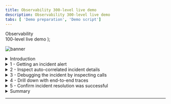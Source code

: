 ```yaml
---
title: Observability 300-level live demo
description: Observability 300-level live demo
tabs: [ 'Demo preparation', 'Demo script']
---
```


  <span>
    Observability <br/> 100-level live demo
  </span>
);

![banner](./images/AIOps_Observability_100_Script_GitHub_banner_8-3-21_short.jpg)

<span id="top"></span>

<details>

<summary>Introduction</summary>
<br/>

| **Details** |   |
| :---         | :--- |
| **Action**             | From sidebar menu, click on **Applications**. Choose **Robot Shop.** Click on the **Dependencies** tab. |
| **Narration**      | In this demo, I’ll show how IBM Instana helps quickly identify, debug, and resolve an incident in a microservices-based application. <br/> <br/> To set the context, our application is called Stan’s Robot Shop, and it uses various technologies such as Java, Python, and MySQL. <br/> <br/> This is a visualization of all the dependencies within the robot shop application. Instana automatically discovered the relationships between the services and correlated them into this dynamic graph. We can see how requests are moving through the application in real-time. Instana is able to do this because it tracks every request that flows through the application. <br/> <br/> We can tell there are some problems with the application because several of the services are highlighted in yellow and red. <br/> <br/> But, you wouldn’t normally be looking at the dashboard when something like this happens, so let me walk you through what it looks like from the SRE/IT operator’s point of view when an incident occurs. |

<div style="width:60%">
<img src="./images/robot_shop_starting_point.png" alt="robot_shop_starting_point"></img>
</div>

<br/>

**[Go to top](#top)**

</details>

<details>

<summary>1 - Getting an incident alert</summary>
<br/>

| **1.1 - Automatically assessing events and alerts** |   |
| :---         | :--- |
| **Action**             | Click on the **Events** icon (triangle) in sidebar menu. |
| **Narration**      | We’ve just gotten an alert from Instana that there has been a sudden increase in erroneous calls on our ‘discount’ service, which is part of the robot shop application. <br/> <br/> Although I don’t have it connected right now, the alert would show up via one of the configurable alert channels, like email, Microsoft Teams, Slack, and many others ([full list](https://www.instana.com/docs/events_alerts/alert-channels)). <br/> <br/> It’s important to note here that you’re not getting alerts for just anything. Behind the scenes, Instana is determining which events and issues are related, and it only sends alerts if a problem is likely to affect end users. <br/> <br/> Let’s go into the details for this incident. |

<div style="width:60%">
<img src="./images/sidebar_menu.png" alt="sidebar_menu"></img>
</div>

<br/>

**[Go to top](#top)**

</details>

<details>

<summary>2 - Inspect auto-correlated incident details</summary>
<br/>

| **2.1 - Gather information from incident detail page** |   |
| :---         | :--- |
| **Action**             | Click on the incident called **Sudden increase in the number of erroneous calls** on the 'discount' service. |
| **Narration**      | Instana recognized that the sudden increase in the number of erroneous calls was something important to alert on, so we did not have to do any configuration or set thresholds in order to get this alert. We get key information right away when we come into this incident detail page. There’s a timeline of the incident, the event that triggered Instana to create the incident, and all of the related events. |

<div style="width:60%">
<img src="./images/event_page.png" alt="event_page"></img>
</div>
<br/>
Incident details screen:
<div style="width:60%">
<img src="./images/incident_details_screen.png" alt="incident_details_screen"></img>
</div>

<br/>

**[Go to top](#top)**

</details>

<details>

<summary>3 - Debugging the incident by inspecting calls</summary>
<br/>

| **3.1 - Understand the incident** |   |
| :---         | :--- |
| **Action**             | Click on the event that says **Sudden increase in the number of erroneous calls**. Then, click **Analyze Calls**. |
| **Narration**      | It looks like the abnormal termination of the MySQL database caused the problem. But we want to confirm this, and Instana makes it very easy to dig deeper into each individual call.|

<div style="width:60%">
<img src="./images/events.png" alt="events"></img>
</div>

<br/>

| **3.2 - Examine details** |   |
| :---         | :--- |
| **Action**             | Click on the endpoint named **CONNECT** and then on the first call (also named **CONNECT**). |
| **Narration**      | All the calls are grouped by endpoint. There is only one endpoint here, but if there were multiple, you’d see a list. Endpoints are automatically discovered and mapped by Instana. <br/> <br/> We can go into the details for each erroneous call to MySQL via this endpoint (CONNECT). |

<div style="width:60%">
<img src="./images/endpoint_connect.png" alt="endpoint_connect"></img>
</div>

<br/>

**[Go to top](#top)**

</details>

<details>

<summary>4 - Drill down with end-to-end traces</summary>
<br/>

| **4.1 - View call via visual dashboard** |   |
| :---         | :--- |
| **Action**             | -- |
| **Narration**      | Clicking on an individual call takes us to a view of the call in context of the end-to-end trace. We can see where the request began and each call that was made along the way. <br/> <br/> Everything is presented in an easy-to-navigate visual dashboard, so we can drill into increasingly detailed information to pinpoint the problem, without using multiple tools or navigating back and forth to lots of dashboards. |

<div style="width:60%">
<img src="./images/call_timeline.png" alt="call_timeline"></img>
</div>

<br/>

| **4.2 - Understand the impact and source of the incident** |   |
| :---         | :--- |
| **Action**             | Click on the span called **CONNECT** and refer to the sidebar on the right side. |
| **Narration**      | Clicking on a span gives more details, including the source and destination as well as the full stack trace. In this case, we can see that the source is the ‘discount’ service, and [scroll down] the destination is CONNECT of MySQL. <br/> <br/> So we can confirm that the root cause of the incident that affected the ‘discount’ service was with the MySQL database. The abnormal termination of the database caused a connection error, which then flowed back through the application. <br/> <br/> When we bring MySQL back online, it will fix the problem. |

<div style="width:60%">
<img src="./images/connect.png" alt="connect"></img>
</div>

<br/>

**[Go to top](#top)**

</details>

<details>

<summary>5 - Confirm incident resolution was successful</summary>
<br/>

| **5.1 - Metrics for the robot shop have returned to normal** |   |
| :---         | :--- |
| **Action**             | Set the timeframe so it begins at 0:30 minutes past the hour and ends at 0:45 minutes past the hour. <br/> <br/> Navigate to **Applications** in the sidebar menu, choose **Robot Shop**, and click on the **Summary** tab. Note: You should see that the call volume has increased, the number of erroneous calls decreased, and latency also decreased. |
| **Narration**             | Now that MySQL is working again, we can go back and confirm that the problems with the robot shop have been repaired. |

<div style="width:60%">
<img src="./images/robot_shop_summary_end.png" alt="robot_shop_summary_end"></img>
</div>

<br/>

**[Go to top](#top)**

</details>

<details>

<summary>Summary</summary>
<br/>

Now, we can see that the metrics for the robot shop have returned to normal: the call volume has increased again, the erroneous call rate has decreased, and latency has decreased.

We’ve fixed the problem with the robot shop and restored normal service!

Hopefully, you’ve seen that Instana can help make the process of identifying problems and finding the root cause of those problems very frictionless. Since Instana automates so many of the manual and labor-intensive aspects of the process, you can focus on getting other work done and not worry about instrumenting observability or constantly monitoring for problems. And when problems do arise, all the trace data is there at your fingertips to dig into.

<br/>

**[Go to top](#top)**

</details>

***
